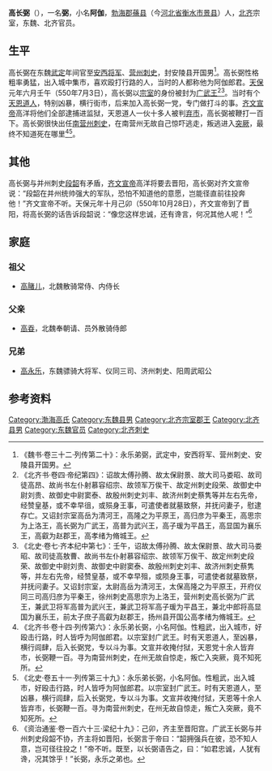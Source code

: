 '''高长弼'''（{{bd|？||？||catIdx=G}}），一名'''弼'''，小名'''阿伽'''，[[勃海郡|勃海郡]][[蓨县|蓨县]]（今[[河北省|河北省]][[衡水市|衡水市]][[景县|景县]]）人，[[北齐|北齐]]宗室，东魏、北齐官员。

==生平==
高长弼在东魏[[武定_(东魏)|武定]]年间官至[[安西将军|安西将军]]、[[营州_(北魏)|营州]][[刺史|刺史]]，封安陵县开国男<ref>《魏书·卷三十二·列传第二十》：永乐弟弼，武定中，安西将军、营州刺史、安陵县开国男。</ref>。高长弼性格粗率勇猛，出入城中集市，喜欢殴打行路的人，当时的人都称他为阿伽郎君。[[天保_(北齐)|天保]]元年六月壬午（550年7月3日），高长弼以[[宗室|宗室]]的身份被封为[[广武王|广武王]]<ref>《北齐书·卷四·帝纪第四》：诏故太傅孙腾、故太保尉景、故大司马娄昭、故司徒高昂、故尚书左仆射慕容绍宗、故领军万俟干、故定州刺史段荣、故御史中尉刘贵、故御史中尉窦泰、故殷州刺史刘丰、故济州刺史蔡隽等并左右先帝，经赞皇基，或不幸早徂，或殒身王事，可遣使者就墓致祭，并抚问妻子，慰逮存亡。又诏封宗室高岳为清河王，高隆之为平原王，高归彦为平秦王，高思宗为上洛王，高长弼为广武王，高普为武兴王，高子瑗为平昌王，高显国为襄乐王，高叡为赵郡王，高孝绪为脩城王。</ref><ref>《北史·卷七·齐本纪中第七》：壬午，诏故太傅孙腾、故太保尉景、故大司马娄昭、故司徒高敖曹、故尚书左仆射慕容绍宗、故领军万俟干、故定州刺史段荣、故御史中尉刘贵、故御史中尉窦泰、故殷州刺史刘丰、故济州刺史蔡隽等，并左右先帝，经赞皇基，或不幸早殂，或陨身王事，可遣使者就墓致祭，并抚问妻子。又诏封宗室，太尉高岳为清河王，太保高隆之为平原王，开府仪同三司高归彦为平秦王，徐州刺史高思宗为上洛王，营州刺史高长弼为广武王，兼武卫将军高普为武兴王，兼武卫将军高子瑗为平昌王，兼北中郎将高显国为襄乐王，前太子庶子高叡为赵郡王，扬州县开国公高孝绪为脩城王。</ref>。当时有个[[天恩道人|天恩道人]]，特别凶暴，横行街市，后来加入高长弼一党，专门做打斗的事。[[齐文宣帝|齐文宣帝]]高洋将他们全部逮捕进监狱，天恩道人一伙十多人被判[[弃市|弃市]]，高长弼被鞭打一百下。高长弼很快出任[[南营州|南营州]][[刺史|刺史]]，在南营州无故自己惊吓逃走，叛逃进入[[突厥|突厥]]，最终不知道死在哪里<ref>《北齐书·卷十四·列传第六》：永乐弟长弼，小名阿伽。性粗武，出入城市，好殴击行路，时人皆呼为阿伽郎君。以宗室封广武王。时有天恩道人，至凶暴，横行闾肆，后入长弼党，专以斗为事。文宣并收掩付狱，天恩党十余人皆弃市，长弼鞭一百。寻为南营州刺史，在州无故自惊走，叛亡入突厥，竟不知死所。</ref><ref>《北史·卷五十一·列传第三十九》：永乐弟长弼，小名阿伽。性粗武，出入城市，好殴击行路，时人皆呼为阿伽郎君。以宗室封广武王。时有天恩道人，至凶暴，横行闾肆，后入长弼党，专以斗为事。文宣并收掩付狱，天恩等十余人皆弃市，长弼鞭一百。寻为南营州刺史，在州无故自惊走，叛亡入突厥，竟不知死所。</ref>。

==其他==
高长弼与并州刺史[[段韶|段韶]]有矛盾，[[齐文宣帝|齐文宣帝]]高洋将要去晋阳，高长弼对齐文宣帝说：“段韶在并州统帅强大的军队，恐怕不知道他的意愿，岂能径直前往投奔他！”齐文宣帝不听。天保元年十月己卯（550年10月28日），齐文宣帝到了晋阳，将高长弼的话告诉段韶说：“像您这样忠诚，还有谗言，何况其他人呢！”<ref>《资治通鉴·卷一百六十三·梁纪十九》：己卯，齐主至晋阳宫。广武王长弼与并州刺史段韶不协，齐主将如晋阳，长弼言于帝曰：“韶拥强兵在彼，恐不知人意，岂可径往投之！”帝不听。既至，以长弼语告之，曰：“如君忠诚，人犹有谗，况其馀乎！”长弼，永乐之弟也。</ref>

==家庭==
===祖父===
*[[高䐗儿|高䐗儿]]，北魏散骑常侍、内侍长

===父亲===
*[[高昋|高昋]]，北魏奉朝请、员外散骑侍郎

===兄弟===
*[[高永乐|高永乐]]，东魏骠骑大将军、仪同三司、济州刺史、阳周武昭公

==参考资料==
{{reflist}}

[[Category:渤海高氏|Category:渤海高氏]]
[[Category:东魏县男|Category:东魏县男]]
[[Category:北齐宗室郡王|Category:北齐宗室郡王]]
[[Category:北齐县男|Category:北齐县男]]
[[Category:东魏官员|Category:东魏官员]]
[[Category:北齐刺史|Category:北齐刺史]]